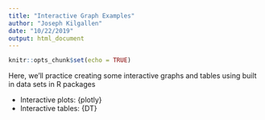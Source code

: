 ```yaml
---
title: "Interactive Graph Examples"
author: "Joseph Kilgallen"
date: "10/22/2019"
output: html_document
---
```


```r
knitr::opts_chunk$set(echo = TRUE)
```

Here, we'll practice creating some interactive graphs and tables using built in data sets in R packages

- Interactive plots: {plotly}
- Interactive tables: {DT}

